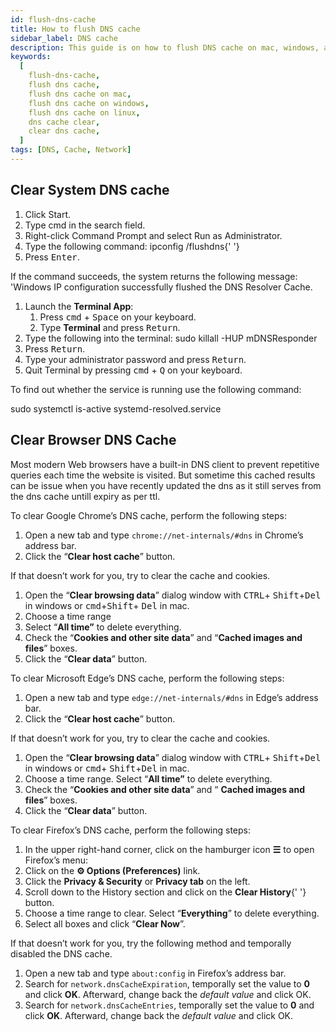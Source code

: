 ```yaml
---
id: flush-dns-cache
title: How to flush DNS cache
sidebar_label: DNS cache
description: This guide is on how to flush DNS cache on mac, windows, and linux.
keywords:
  [
    flush-dns-cache,
    flush dns cache,
    flush dns cache on mac,
    flush dns cache on windows,
    flush dns cache on linux,
    dns cache clear,
    clear dns cache,
  ]
tags: [DNS, Cache, Network]
---
```



## Clear System DNS cache

<Tabs groupId="operating-systems">
  <TabItem value="win" label="Windows">
    <ol>
    <li>Click Start.</li>
    <li>Type cmd in the search field.</li>
    <li>Right-click Command Prompt and select Run as Administrator.</li>
    <li>
      Type the following command:
      <CodeBlock language="bash">ipconfig /flushdns</CodeBlock>{' '}
    </li>
    <li>
      Press <kbd>Enter</kbd>.
    </li>
    </ol>
<p>If the command succeeds, the system returns the following message: 'Windows IP configuration successfully flushed the DNS Resolver Cache. </p>

  </TabItem>
  <TabItem value="mac" label="MacOS 10.10.4 and above">
    <ol>
  <li>Launch the <b>Terminal App</b>:
  <ol>
    <li>
      Press <kbd>cmd</kbd> + <kbd>Space</kbd> on your keyboard.
    </li>
    <li>
      Type <b>Terminal</b> and press <kbd>Return</kbd>.
    </li>
  </ol> </li>
  <li>Type the following into the terminal:
    <CodeBlock language="bash">sudo killall -HUP mDNSResponder</CodeBlock> </li>
  <li>Press <kbd>Return</kbd>.</li>
  <li>Type your administrator password and press <kbd>Return</kbd>.</li>
  <li>Quit Terminal by pressing <kbd>cmd</kbd> + <kbd>Q</kbd> on your keyboard.</li>
  </ol>

  </TabItem>
  <TabItem value="linux" label="Linux">

To find out whether the service is running use the following command:

<CodeBlock language="bash">
  sudo systemctl is-active systemd-resolved.service
</CodeBlock>

  </TabItem>
</Tabs>

## Clear Browser DNS Cache

Most modern Web browsers have a built-in DNS client to prevent repetitive queries each time the website is visited. But sometime this cached results can be issue when you have recently updated the dns as it still serves from the dns cache untill expiry as per ttl.

<Tabs groupId="browsers">
  <TabItem value="chrome" label="Google Chrome">

To clear Google Chrome’s DNS cache, perform the following steps:

<ol>
  <li>
    Open a new tab and type <code>chrome://net-internals/#dns</code> in Chrome’s
    address bar.
  </li>
  <li>
    Click the “<b>Clear host cache</b>” button.
  </li>
</ol>

If that doesn’t work for you, try to clear the cache and cookies.

<ol>
<li>
  Open the “<b>Clear browsing data</b>” dialog window with <kbd>CTRL</kbd>+
  <kbd>Shift</kbd>+<kbd>Del</kbd> in windows or <kbd>cmd</kbd>+<kbd>Shift</kbd>+
  <kbd>Del</kbd> in mac.
</li>
<li>Choose a time range</li>
<li>Select “<b>All time”</b> to delete everything.</li>
<li>
  Check the “<b>Cookies and other site data</b>” and “<b>Cached images and files</b>”
  boxes.
</li>
<li>Click the “<b>Clear data</b>” button.</li>
</ol>
  </TabItem>
  <TabItem value="edge" label="Microsoft Edge">

To clear Microsoft Edge’s DNS cache, perform the following steps:

<ol>
  <li>
    Open a new tab and type <code>edge://net-internals/#dns</code> in Edge’s
    address bar.
  </li>
  <li>
    Click the “<b>Clear host cache</b>” button.
  </li>
</ol>

If that doesn’t work for you, try to clear the cache and cookies.

<ol>
  <li>
    Open the “<b>Clear browsing data</b>” dialog window with <kbd>CTRL</kbd>+
    <kbd>Shift</kbd>+<kbd>Del</kbd> in windows or <kbd>cmd</kbd>+
    <kbd>Shift</kbd>+<kbd>Del</kbd> in mac.
  </li>
  <li>
    Choose a time range. Select “<b>All time”</b> to delete everything.
  </li>
  <li>
    Check the “<b>Cookies and other site data</b>” and “
    <b>Cached images and files</b>” boxes.
  </li>
  <li>
    Click the “<b>Clear data</b>” button.
  </li>
</ol>

  </TabItem>
  <TabItem value="firefox" label="Mozilla Firefox">

To clear Firefox’s DNS cache, perform the following steps:

<ol>
  <li>
    In the upper right-hand corner, click on the hamburger icon <b>☰</b> to open
    Firefox’s menu:
  </li>
  <li>
    Click on the <b>⚙ Options (Preferences)</b> link.
  </li>
  <li>
    Click the <b>Privacy & Security</b> or <b>Privacy tab</b> on the left.
  </li>
  <li>
    Scroll down to the History section and click on the <b>Clear History</b>{' '}
    button.
  </li>
  <li>
    Choose a time range to clear. Select “<b>Everything</b>” to delete
    everything.
  </li>
  <li>
    Select all boxes and click “<b>Clear Now</b>”.
  </li>
</ol>

If that doesn’t work for you, try the following method and temporally disabled the DNS cache.

<ol>

<li>Open a new tab and type <code>about:config</code> in Firefox’s address bar.</li>
<li>
  Search for <code>network.dnsCacheExpiration</code>, temporally set the value to <b>0 </b>and
  click <b>OK</b>. Afterward, change back the <i>default value</i> and click OK.
</li>
<li>
  Search for <code>network.dnsCacheEntries</code>, temporally set the value to <b>0</b> and
  click <b>OK</b>. Afterward, change back the <i>default value</i> and click OK.
</li>
</ol>

  </TabItem>

</Tabs>
